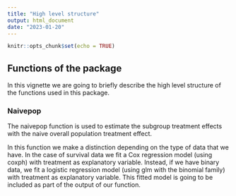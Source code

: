 ```yaml
---
title: "High level structure"
output: html_document
date: "2023-01-20"
---
```


```r
knitr::opts_chunk$set(echo = TRUE)
```

## Functions of the package

In this vignette we are going to briefly describe the high level structure of the functions used in this package.

### Naivepop
The naivepop function is used to estimate the subgroup treatment effects with the naive overall population treatment effect. 

In this function we make a distinction depending on the type of data that we have. In the case of survival data we fit a Cox regression model (using coxph) with treatment as explanatory variable. Instead, if we have binary data, we fit a logistic regression model (using glm with the binomial family) with treatment as explanatory variable. This fitted model is going to be included as part of the output of our function.


